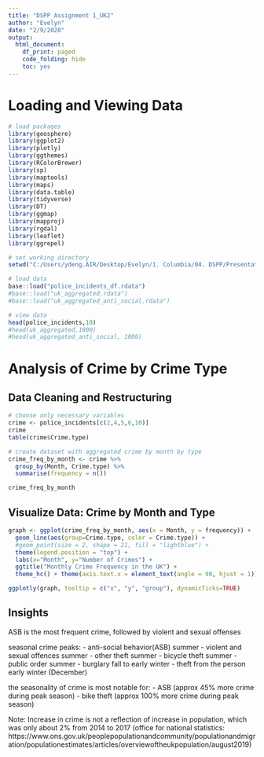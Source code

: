 ```yaml
---
title: "DSPP Assignment 1_UK2"
author: "Evelyn"
date: "2/9/2020"
output:
  html_document:
    df_print: paged
    code_folding: hide
    toc: yes
---
```


# Loading and Viewing Data

```r
# load packages
library(geosphere)
library(ggplot2)
library(plotly)
library(ggthemes)
library(RColorBrewer) 
library(sp)
library(maptools)
library(maps)
library(data.table)
library(tidyverse)
library(DT)
library(ggmap)
library(mapproj)
library(rgdal)
library(leaflet)
library(ggrepel)

# set working directory
setwd("C:/Users/ydeng.AIR/Desktop/Evelyn/1. Columbia/04. DSPP/Presentation 1 - Crime")

```


```r
# load data 
base::load("police_incidents_df.rdata")
#base::load("uk_aggregated.rdata")
#base::load("uk_aggregated_anti_social.rdata")

# view data
head(police_incidents,10)
#head(uk_aggregated,1000)              
#head(uk_aggregated_anti_social, 1000) 

```

# Analysis of Crime by Crime Type

## Data Cleaning and Restructuring

```r
# choose only necessary variables
crime <- police_incidents[c(2,4,5,6,10)]
crime
table(crime$Crime.type)

```

```r
# create dataset with aggregated crime by month by type
crime_freq_by_month <- crime %>%
  group_by(Month, Crime.type) %>%
  summarise(frequency = n())

crime_freq_by_month

```

## Visualize Data: Crime by Month and Type

```r

graph <- ggplot(crime_freq_by_month, aes(x = Month, y = frequency)) + 
  geom_line(aes(group=Crime.type, color = Crime.type)) +
  #geom_point(size = 2, shape = 21, fill = "lightblue") +
  theme(legend.position = "top") +
  labs(x="Month", y="Number of Crimes") + 
  ggtitle("Monthly Crime Frequency in the UK") +
  theme_hc() + theme(axis.text.x = element_text(angle = 90, hjust = 1))

ggplotly(graph, tooltip = c("x", "y", "group"), dynamicTicks=TRUE)


```

## Insights

ASB is the most frequent crime, followed by violent and sexual offenses

seasonal crime peaks:
  - anti-social behavior(ASB)    summer
  - violent and sexual offences  summer
  - other theft                  summer
  - bicycle theft                summer
  - public order                 summer
  - burglary                     fall to early winter
  - theft from the person        early winter (December)
  
the seasonality of crime is most notable for:
  - ASB         (approx 45%  more crime during peak season)
  - bike theft  (approx 100% more crime during peak season)


Note: Increase in crime is not a reflection of increase in population, which was only about 2% from 2014 to 2017 (office for national statistics: https://www.ons.gov.uk/peoplepopulationandcommunity/populationandmigration/populationestimates/articles/overviewoftheukpopulation/august2019)